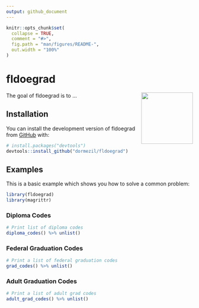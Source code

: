 ```yaml
---
output: github_document
---
```


<!-- README.md is generated from README.Rmd. Please edit that file -->

```r
knitr::opts_chunk$set(
  collapse = TRUE,
  comment = "#>",
  fig.path = "man/figures/README-",
  out.width = "100%"
)
```

# fldoegrad

<!-- badges: start -->
 <img src="man/figures/logo.png" align="right" height="139" />
<!-- badges: end -->

The goal of fldoegrad is to ...

## Installation

You can install the development version of fldoegrad from [GitHub](https://github.com/) with:

``` r
# install.packages("devtools")
devtools::install_github("dormezil/fldoegrad")
```

## Examples

This is a basic example which shows you how to solve a common problem:

```r
library(fldoegrad)
library(magrittr)
```

### Diploma Codes
```r
# Print list of diploma codes
diploma_codes() %>% unlist()
```
### Federal Graduation Codes
```r
# Print a list of federal graduation codes
grad_codes() %>% unlist()
```

### Adult Graduation Codes
```r
# Print a list of adult grad codes
adult_grad_codes() %>% unlist()
```


